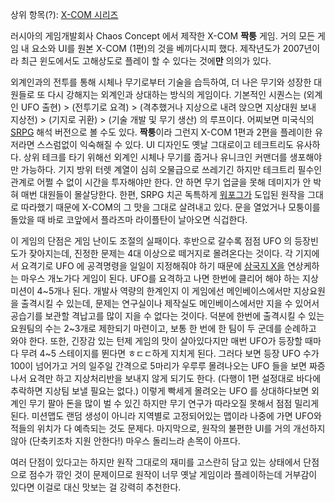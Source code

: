 상위 항목(?): [[X-COM 시리즈]]

러시아의 게임개발회사 Chaos Concept 에서 제작한 X-COM '''짝퉁''' 게임. 거의 모든 게임 내 요소와 UI를 원본 X-COM (1편)의 것을 베끼다시피 했다. 제작년도가 2007년이라 최근 윈도에서도 고해상도로 플레이 할 수 있다는 것에'''만''' 의의가 있다.

외계인과의 전투를 통해 시체나 무기로부터 기술을 습득하여, 더 나은 무기와 성장한 대원들로 또 다시 강해지는 외계인과 상대하는 방식의 게임이다. 기본적인 시퀀스는 (외계인 UFO 출현) > (전투기로 요격) > (격추했거나 지상으로 내려 앉으면 지상대원 보내 지상전) > (기지로 귀환) > (기술 개발 및 무기 생산) 의 루프이다. 어찌보면 미국식의 [[SRPG]] 해석 버전으로 볼 수도 있다. '''짝퉁'''이라 그런지 X-COM 1편과 2편을 플레이한 유저라면 스스럼없이 익숙해질 수 있다. UI 디자인도 옛날 그대로이고 테크트리도 유사하다. 상위 테크를 타기 위해선 외계인 시체나 무기를 줍거나 유니크인 커맨더를 생포해야만 가능하다. 기지 방위 터렛 계열이 심히 오물급으로 쓰레기긴 하지만 테크트리 필수인 관계로 어쩔 수 없이 시간을 투자해야만 한다. 안 하면 무기 업글을 못해 데미지가 안 박혀 매번 대원들이 몰살당한다. 한편, SRPG 치곤 독특하게 [[워포그]]가 도입된 원작을 그대로 따라했기 때문에 X-COM의 그 맛을 그대로 살려내고 있다. 문을 열었거나 모퉁이를 돌았을 때 바로 코앞에서 플라즈마 라이플탄이 날아오면 식겁한다.

이 게임의 단점은 게임 난이도 조절의 실패이다. 후반으로 갈수록 점점 UFO 의 등장빈도가 잦아지는데, 진정한 문제는 4대 이상으로 떼거지로 몰려온다는 것이다. 각 기지에서 요격기로 UFO 에 공격명령을 일일이 지정해줘야 하기 때문에 [[삼국지 X]]을 연상케하는 마우스 개노가다 게임이 된다. UFO를 요격하고 나면 한번에 클리어 해야 하는 지상미션이 4~5개나 된다. 개발사 역량의 한계인지 이 게임에선 메인베이스에서만 지상요원을 출격시킬 수 있는데, 문제는 연구실이나 제작실도 메인베이스에서만 지을 수 있어서 공습기를 보관할 격납고를 많이 지을 수 없다는 것이다. 덕분에 한번에 출격시킬 수 있는 요원팀의 수는 2~3개로 제한되기 마련이고, 보통 한 번에 한 팀이 두 군데를 순례하고 와야 한다. 또한, 긴장감 있는 턴제 게임의 맛이 살아있다지만 매번 UFO가 등장할 때마다 무려 4~5 스테이지를 뛴다면 ㅎㄷㄷ하게 지치게 된다. 그러다 보면 등장 UFO 수가 100이 넘어가고 거의 일주일 간격으로 5마리가 우루루 몰려나오는 UFO 들을 보면 짜증나서 요격만 하고 지상처리반을 보내지 않게 되기도 한다. (다행이 1편 설정대로 바다에 추락하면 지상팀 보낼 필요는 없다.) 이렇게 빡세게 몰려오는 UFO 를 상대하다보면 외계인 무기 팔아 돈을 많이 벌 수 있긴 하지만 무기 연구가 따라오질 못해서 점점 밀리게 된다. 미션맵도 랜덤 생성이 아니라 지역별로 고정되어있는 맵이라 나중에 가면 UFO와 적들의 위치가 다 예측되는 것도 문제다. 마지막으로, 원작의 불편한 UI를 거의 개선하지 않아 (단축키조차 지원 안한다!) 마우스 돌리느라 손목이 아프다.

여러 단점이 있다고는 하지만 원작 그대로의 재미를 고스란히 담고 있는 상태에서 단점으로 점수가 깎인 것이 문제이므로 원작이 너무 옛날 게임이라 플레이하는데 거부감이 있다면 이걸로 대신 맛보는 걸 강력히 추천한다. 
